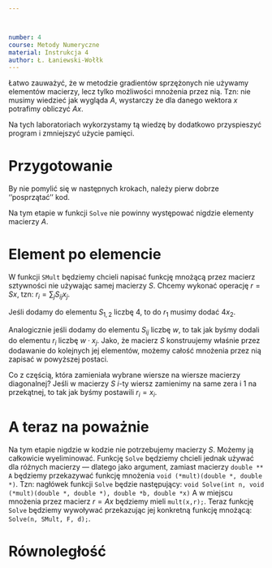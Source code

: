 ```yaml
---



number: 4
course: Metody Numeryczne
material: Instrukcja 4
author: Ł. Łaniewski-Wołłk
---
```


Łatwo zauważyć, że w metodzie gradientów sprzężonych nie używamy elementów macierzy, lecz tylko możliwości mnożenia przez nią. Tzn: nie musimy wiedzieć jak wygląda $A$, wystarczy że dla danego wektora $x$ potrafimy obliczyć $Ax$.

Na tych laboratoriach wykorzystamy tą wiedzę by dodatkowo przyspieszyć program i zmniejszyć użycie pamięci.

# Przygotowanie

By nie pomylić się w następnych krokach, należy pierw dobrze ''posprzątać'' kod. 
\begin{zad} Wydziel wszystkie elementy iteracji metody gradientów sprzężonych do oddzielnych pętli. Tak by $r=Ax$, $r=b-r$, etc. były oddzielnymi kawałkami kodu\end{zad}
\begin{zad} Wydziel z funkcji `Solve` część odpowiedzialną za mnożenie przez $A$: `Mult(double** A, double*x, double* r)` i preconditioner diagonalny: `Precond(double** A, double*r, double* p)` --- Zauważ że mnożenie przez macierz $A$ występuje co najmniej dwa razy w iteracji.\end{zad}

Na tym etapie w funkcji `Solve` nie powinny występować nigdzie elementy macierzy $A$.

\begin{zad} Przenieś zmienne `fix`, `thick` do zmiennych globalnych\end{zad}

\begin{zad}Skopiuj funkcję `Mult` pod nazwą `SMult`\end{zad}

# Element po elemencie
W funkcji `SMult` będziemy chcieli napisać funkcję mnożącą przez macierz sztywności nie używając samej macierzy $S$. Chcemy wykonać operację $r=Sx$, tzn: $r_i = \sum_jS_{ij}x_j$.

Jeśli dodamy do elementu $S_{1,2}$ liczbę $4$, to do $r_1$ musimy dodać $4x_2$.

Analogicznie jeśli dodamy do elementu $S_{ij}$ liczbę $w$, to tak jak byśmy dodali do elementu $r_i$ liczbę $w\cdot x_j$. Jako, że macierz $S$ konstruujemy właśnie przez dodawanie do kolejnych jej elementów, możemy całość mnożenia przez nią zapisać w powyższej postaci.

\begin{zad}Przekopiuj fragment kodu funkcji `main` odpowiedzialny za konstrukcję macierzy $S$. Następnie, każde wystąpienie
`S[i,j] += cos;`
zamień na:
`r[i] += cos * x[j];`\end{zad}

Co z częścią, która zamieniała wybrane wiersze na wiersze macierzy diagonalnej? Jeśli w macierzy $S$ $i$-ty wiersz zamienimy na same zera i $1$ na przekątnej, to tak jak byśmy postawili $r_i = x_i$.

\begin{zad}Zamień pętlę wycinającą $i$ty wiersz, na `r[i]=x[i]`\end{zad}
\begin{zad}Przetestuj kod z `SMult` zamiast `Mult`\end{zad}
\begin{zad}Napisz trywialny preconditioner `IPrecond(double ** A, double * r, double * p)`, przepisujący $p=r$.\end{zad}
\begin{zad}Popraw kod zauważając, że ani `SMult` ani `IPrecond` nie potrzebują brać `A` za argument.\end{zad}

# A teraz na poważnie

Na tym etapie nigdzie w kodzie nie potrzebujemy macierzy $S$. Możemy ją całkowicie wyeliminować. Funkcję `Solve` będziemy chcieli jednak używać dla różnych macierzy --- dlatego jako argument, zamiast macierzy `double ** A` będziemy przekazywać funkcję mnożenia `void (*mult)(double *, double *)`. Tzn: nagłówek funkcji `Solve` będzie następujący:
`void Solve(int n, void (*mult)(double *, double *), double *b, double *x)`
A w miejscu mnożenia przez macierz $r=Ax$ będziemy mieli `mult(x,r);`. Teraz funkcję `Solve` będziemy wywoływać przekazując jej konkretną funkcję mnożącą: `Solve(n, SMult, F, d);`.

# Równoległość

